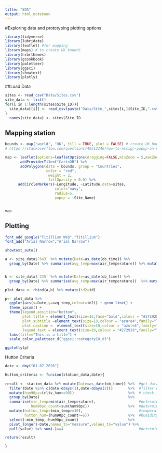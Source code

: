 ```yaml
---
title: "EDA"
output: html_notebook
---
```


#Exploring data and prototyping plotting options

```r
library(tidyverse)
library(lubridate)
library(leaflet) #for mapping
library(maps) # to create UK bounds
library(hrbrthemes)
library(gcookbook)
library(paletteer)
library(ggsci)
library(showtext)
library(plotly)
```

##Load Data

```r
sites <- read_csv("Data/Sites.csv")
site_data <- list()
for(i in 1:length(sites$Site_ID)){
  site_data[[i]] <- read_csv(paste("Data/Site_",sites[i,]$Site_ID,".csv",sep=""))
} 
  names(site_data) <- sites$Site_ID
```


## Mapping station

```r

bounds <- map("world", "UK", fill = TRUE, plot = FALSE) # create UK bounds  
# https://stackoverflow.com/questions/49512240/how-to-assign-popup-on-map-polygon-that-corresponds-with-the-country-r-leaflet

map <- leaflet(options=leafletOptions(dragging=FALSE,minZoom = 5,maxZoom = 13)) %>%
       addProviderTiles("CartoDB") %>%
       addPolygons(data = bounds, group = "Countries", 
                   color = "red", 
                    weight = 2,
                    fillOpacity = 0.0) %>%
      addCircleMarkers(~Longitude, ~Latitude,data=sites,
                       color="navy",
                       radius=5,
                       popup = ~Site_Name)


map
```



## Plotting

```r

font_add_google("Titillium Web","Titillium")
font_add("Arial Narrow","Arial Narrow")

showtext_auto()

a <- site_data$`643` %>% mutate(Date=as_date(ob_time)) %>%
  group_by(Date) %>% summarise(avg_temp=max(air_temperature)) %>% mutate(id="a")


b <- site_data$`235` %>% mutate(Date=as_date(ob_time)) %>%
  group_by(Date) %>% summarise(avg_temp=max(air_temperature))  %>% mutate(id="b")

plot_data <- rbind(a,b) %>% mutate(id2=id)

p<- plot_data %>%
  ggplot(aes(x=Date,y=avg_temp,colour=id2)) + geom_line() +
  theme_ipsum() +
  theme(legend.position="bottom",
        plot.title = element_text(size=16,face="bold",colour = "#272928",family="Titillium"),
        plot.subtitle =element_text(size=10,colour = "azure4",family="Titillium"),
        plot.caption =  element_text(size=10,colour = "azure4",family="Titillium"),
        legend.text = element_text(size=10,colour = "#272928",family="Titillium")) +
  labs(title="This is a title") +
  scale_color_paletteer_d("ggsci::category10_d3")

ggplotly(p)

```




Hutton Criteria
```r

date <- dmy("01-07-2020")

hutton_criteria <- funcion(station_data,date){
  
result <- station_data %>% mutate(Date=as_date(ob_time)) %>%  #get data
  filter(Date %in% c(date-ddays(1),date-ddays(2)))       %>%  #filter only last two days
  mutate(hum90pc=(rltv_hum>=90))                         %>%  # check if humidity of hour is 90% or more
  group_by(Date)                                         %>% 
  summarise(min_temp=min(air_temperature),                    #determine min temperature
            hum90pc_count=sum(hum90pc))                  %>%  #determine number of hours with humidity above 90%
  mutate(hutton_temp=(min_temp>=10),                          #temperature criterion
         hutton_hum=(hum90pc_count>=6))                  %>%  #humidity criterion
  select(-min_temp,-hum90pc_count)                       %>%
  pivot_longer(-Date,names_to="measure",values_to="value") %>%
  pull(value) %>% sum(.)==4                                   #determine if all criteria have been met

return(result)

}
  

```

